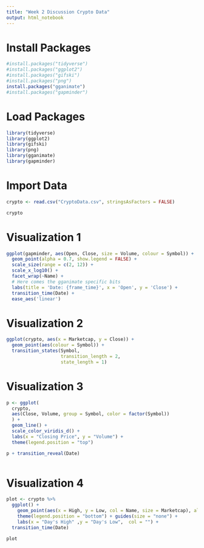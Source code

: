 ```yaml
---
title: "Week 2 Discussion Crypto Data"
output: html_notebook
---
```

# Install Packages
```r
#install.packages("tidyverse")
#install.packages("ggplot2")
#install.packages("gifski")
#install.packages("png")
install.packages("gganimate")
#install.packages("gapminder")
```


# Load Packages
```r
library(tidyverse)
library(ggplot2)
library(gifski)
library(png)
library(gganimate)
library(gapminder)
```

# Import Data
```r
crypto <- read.csv("CryptoData.csv", stringsAsFactors = FALSE)

crypto
```

# Visualization 1
```r
ggplot(gapminder, aes(Open, Close, size = Volume, colour = Symbol)) +
  geom_point(alpha = 0.7, show.legend = FALSE) +
  scale_size(range = c(2, 12)) +
  scale_x_log10() +
  facet_wrap(~Name) +
  # Here comes the gganimate specific bits
  labs(title = 'Date: {frame_time}', x = 'Open', y = 'Close') +
  transition_time(Date) +
  ease_aes('linear')
```




# Visualization 2

```r
ggplot(crypto, aes(x = Marketcap, y = Close)) + 
  geom_point(aes(colour = Symbol)) + 
  transition_states(Symbol,
                    transition_length = 2,
                    state_length = 1)
```

# Visualization 3
```r
p <- ggplot(
  crypto,
  aes(Close, Volume, group = Symbol, color = factor(Symbol))
  ) +
  geom_line() +
  scale_color_viridis_d() +
  labs(x = "Closing Price", y = "Volume") +
  theme(legend.position = "top")

p + transition_reveal(Date)



```

# Visualization 4
```r
plot <- crypto %>%
  ggplot() + 
    geom_point(aes(x = High, y = Low, col = Name, size = Marketcap), alpha = 0.8) + theme_minimal() + 
    theme(legend.position = "bottom") + guides(size = "none") + 
    labs(x = "Day's High" ,y = "Day's Low",  col = "") +
  transition_time(Date)

plot

```








